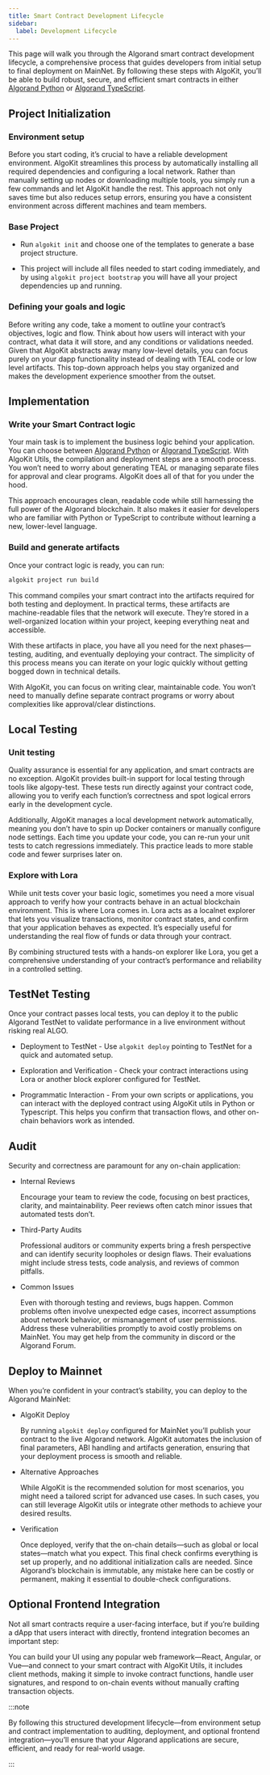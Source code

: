 ```yaml
---
title: Smart Contract Development Lifecycle
sidebar:
  label: Development Lifecycle
---
```


This page will walk you through the Algorand smart contract development lifecycle, a comprehensive process that guides developers from initial setup to final deployment on MainNet. By following these steps with AlgoKit, you’ll be able to build robust, secure, and efficient smart contracts in either [Algorand Python](/concepts/smart-contracts/languages/python) or [Algorand TypeScript](/concepts/smart-contracts/languages/typescript).

## Project Initialization

### Environment setup

Before you start coding, it’s crucial to have a reliable development environment. AlgoKit streamlines this process by automatically installing all required dependencies and configuring a local network. Rather than manually setting up nodes or downloading multiple tools, you simply run a few commands and let AlgoKit handle the rest. This approach not only saves time but also reduces setup errors, ensuring you have a consistent environment across different machines and team members.

### Base Project

- Run `algokit init` and choose one of the templates to generate a base project structure.

- This project will include all files needed to start coding immediately, and by using `algokit project bootstrap` you will have all your project dependencies up and running.

### Defining your goals and logic

Before writing any code, take a moment to outline your contract’s objectives, logic and flow. Think about how users will interact with your contract, what data it will store, and any conditions or validations needed.
Given that AlgoKit abstracts away many low-level details, you can focus purely on your dapp functionality instead of dealing with TEAL code or low level artifacts. This top-down approach helps you stay organized and makes the development experience smoother from the outset.

## Implementation

### Write your Smart Contract logic

Your main task is to implement the business logic behind your application. You can choose between [Algorand Python](/concepts/smart-contracts/languages/python) or [Algorand TypeScript](/concepts/smart-contracts/languages/typescript). With AlgoKit Utils, the compilation and deployment steps are a smooth process. You won’t need to worry about generating TEAL or managing separate files for approval and clear programs. AlgoKit does all of that for you under the hood.

This approach encourages clean, readable code while still harnessing the full power of the Algorand blockchain. It also makes it easier for developers who are familiar with Python or TypeScript to contribute without learning a new, lower-level language.

### Build and generate artifacts

Once your contract logic is ready, you can run:

```bash
algokit project run build
```

This command compiles your smart contract into the artifacts required for both testing and deployment. In practical terms, these artifacts are machine-readable files that the network will execute. They’re stored in a well-organized location within your project, keeping everything neat and accessible.

With these artifacts in place, you have all you need for the next phases—testing, auditing, and eventually deploying your contract. The simplicity of this process means you can iterate on your logic quickly without getting bogged down in technical details.

With AlgoKit, you can focus on writing clear, maintainable code. You won’t need to manually define separate contract programs or worry about complexities like approval/clear distinctions.

## Local Testing

### Unit testing

Quality assurance is essential for any application, and smart contracts are no exception. AlgoKit provides built-in support for local testing through tools like algopy-test. These tests run directly against your contract code, allowing you to verify each function’s correctness and spot logical errors early in the development cycle.

Additionally, AlgoKit manages a local development network automatically, meaning you don’t have to spin up Docker containers or manually configure node settings. Each time you update your code, you can re-run your unit tests to catch regressions immediately. This practice leads to more stable code and fewer surprises later on.

### Explore with Lora

While unit tests cover your basic logic, sometimes you need a more visual approach to verify how your contracts behave in an actual blockchain environment. This is where Lora comes in. Lora acts as a localnet explorer that lets you visualize transactions, monitor contract states, and confirm that your application behaves as expected. It’s especially useful for understanding the real flow of funds or data through your contract.

By combining structured tests with a hands-on explorer like Lora, you get a comprehensive understanding of your contract’s performance and reliability in a controlled setting.

## TestNet Testing

Once your contract passes local tests, you can deploy it to the public Algorand TestNet to validate performance in a live environment without risking real ALGO.

- Deployment to TestNet - Use `algokit deploy` pointing to TestNet for a quick and automated setup.

- Exploration and Verification - Check your contract interactions using Lora or another block explorer configured for TestNet.

- Programmatic Interaction - From your own scripts or applications, you can interact with the deployed contract using AlgoKit utils in Python or Typescript. This helps you confirm that transaction flows, and other on-chain behaviors work as intended.

## Audit

Security and correctness are paramount for any on-chain application:

- Internal Reviews

  Encourage your team to review the code, focusing on best practices, clarity, and maintainability. Peer reviews often catch minor issues that automated tests don’t.

- Third-Party Audits

  Professional auditors or community experts bring a fresh perspective and can identify security loopholes or design flaws. Their evaluations might include stress tests, code analysis, and reviews of common pitfalls.

- Common Issues

  Even with thorough testing and reviews, bugs happen. Common problems often involve unexpected edge cases, incorrect assumptions about network behavior, or mismanagement of user permissions. Address these vulnerabilities promptly to avoid costly problems on MainNet. You may get help from the community in discord or the Algorand Forum.

## Deploy to Mainnet

When you’re confident in your contract’s stability, you can deploy to the Algorand MainNet:

- AlgoKit Deploy

  By running `algokit deploy` configured for MainNet you’ll publish your contract to the live Algorand network. AlgoKit automates the inclusion of final parameters, ABI handling and artifacts generation, ensuring that your deployment process is smooth and reliable.

- Alternative Approaches

  While AlgoKit is the recommended solution for most scenarios, you might need a tailored script for advanced use cases. In such cases, you can still leverage AlgoKit utils or integrate other methods to achieve your desired results.

- Verification

  Once deployed, verify that the on-chain details—such as global or local states—match what you expect. This final check confirms everything is set up properly, and no additional initialization calls are needed. Since Algorand’s blockchain is immutable, any mistake here can be costly or permanent, making it essential to double-check configurations.

## Optional Frontend Integration

Not all smart contracts require a user-facing interface, but if you’re building a dApp that users interact with directly, frontend integration becomes an important step:

You can build your UI using any popular web framework—React, Angular, or Vue—and connect to your smart contract with AlgoKit Utils, it includes client methods, making it simple to invoke contract functions, handle user signatures, and respond to on-chain events without manually crafting transaction objects.

:::note

By following this structured development lifecycle—from environment setup and contract implementation to auditing, deployment, and optional frontend integration—you’ll ensure that your Algorand applications are secure, efficient, and ready for real-world usage.

:::
